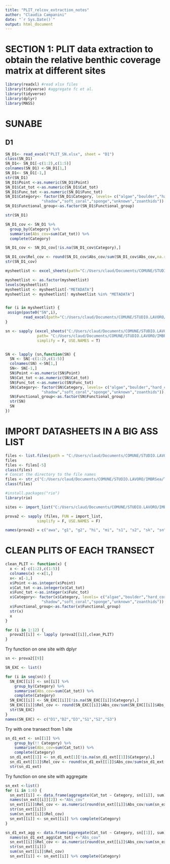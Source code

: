 ```yaml
---
title: "PLIT_relcov_extraction_notes"
author: "Claudia Campanini"
date: "`r Sys.Date()`"
output: html_document
---
```

# SECTION 1: PLIT data extraction to obtain the relative benthic coverage matrix at different sites

```r
library(readxl) #read xlsx files
library(tidyverse) #aggregate fc et al.
library(tidyverse)
library(dplyr)
library(MASS)
```

# SUNABE

## D1

```r
SN_D1<- read_excel("PLIT_SN.xlsx", sheet = "D1")
class(SN_D1)
SN_D1<- SN_D1[-c(1:2),c(1:5)]
colnames(SN_D1) <-SN_D1[1,]
SN_D1<- SN_D1[-1,]
str(SN_D1)
SN_D1$Point <-as.numeric(SN_D1$Point)
SN_D1$Cat_tot <-as.numeric(SN_D1$Cat_tot)
SN_D1$Func_tot <-as.numeric(SN_D1$Func_tot)
SN_D1$Category<- factor(SN_D1$Category, levels= c("algae","boulder","hard_coral","missing","other","rubble","sand",
                "shadow","soft_coral","sponge","unknown","zoanthids"))
SN_D1$Functional_group<-as.factor(SN_D1$Functional_group)

str(SN_D1)
```
```r
SN_D1_cov <- SN_D1 %>%
  group_by(Category) %>% 
  summarise(Abs_cov=sum(Cat_tot)) %>%
  complete(Category)

SN_D1_cov <- SN_D1_cov[!is.na(SN_D1_cov$Category),]

SN_D1_cov$Rel_cov <- round(SN_D1_cov$Abs_cov/sum(SN_D1_cov$Abs_cov,na.rm = TRUE),3)
str(SN_D1_cov)
```
```r
mysheetlist <- excel_sheets(path="C:/Users/claud/Documents/COMUNE/STUDIO.LAVORO/IMBRSea/Thesis/StatAnalysis/Multi-taxa_data/PLITs/extraction/PLIT_SN.xlsx")

mysheetlist <- as.factor(mysheetlist)
levels(mysheetlist)
mysheetlist <- mysheetlist[-"METADATA"]
mysheetlist <- mysheetlist[! mysheetlist %in% "METADATA"]


for (i in mysheetlist) {
 assign(paste0("SN",i),
        read_excel(path="C:/Users/claud/Documents/COMUNE/STUDIO.LAVORO/IMBRSea/Thesis/StatAnalysis/Multi-taxa_data/PLITs/extraction/PLIT_SN.xlsx", sheet = i),)
}

sn <- sapply (excel_sheets("C:/Users/claud/Documents/COMUNE/STUDIO.LAVORO/IMBRSea/Thesis/StatAnalysis/Multi-taxa_data/PLITs/extraction/PLIT_SN.xlsx"), read_excel, 
              path= "C:/Users/claud/Documents/COMUNE/STUDIO.LAVORO/IMBRSea/Thesis/StatAnalysis/Multi-taxa_data/PLITs/extraction/PLIT_SN.xlsx", 
              simplify = F, USE.NAMES = T)


SN <- lapply (sn,function(SN) {
  SN <- SN[-c(1:2),c(1:5)]
  colnames(SN) <-SN[1,]
  SN<- SN[-1,]
  SN$Point <-as.numeric(SN$Point)
  SN$Cat_tot <-as.numeric(SN$Cat_tot)
  SN$Func_tot <-as.numeric(SN$Func_tot)
  SN$Category<- factor(SN$Category, levels= c("algae","boulder","hard_coral","missing","other","rubble","sand",
                "shadow","soft_coral","sponge","unknown","zoanthids"))
  SN$Functional_group<-as.factor(SN$Functional_group)
  str(SN)
  SN
})

```

# IMPORT DATASHEETS IN A BIG ASS LIST
```r
files <- list.files(path = "C:/Users/claud/Documents/COMUNE/STUDIO.LAVORO/IMBRSea/Thesis/StatAnalysis/Multi-taxa_data/PLITs/extraction/", pattern=".xlsx")
files
files <- files[-5]
class(files)
# Concat the directory to the file names
files <- str_c("C:/Users/claud/Documents/COMUNE/STUDIO.LAVORO/IMBRSea/Thesis/StatAnalysis/Multi-taxa_data/PLITs/extraction/", files)
class(files)

#install.packages("rio")
library(rio)

sites <- import_list("C:/Users/claud/Documents/COMUNE/STUDIO.LAVORO/IMBRSea/Thesis/StatAnalysis/Multi-taxa_data/PLITs/extraction/PLIT_YO.xlsx" )

prova2 <- sapply (files, FUN = import_list,
              simplify = F, USE.NAMES = F)

names(prova2) = c("awa", "g1", "g2", "hi", "mi", "s1", "s2", "sk", "sn", "yo", "za", "zp")
```
# CLEAN PLITS OF EACH TRANSECT

```r
clean_PLIT <- function(x) {
  x <- x[-c(1:2),c(1:5)]
  colnames(x) <-x[1,]
  x<- x[-1,]
  x$Point <-as.integer(x$Point)
  x$Cat_tot <-as.integer(x$Cat_tot)
  x$Func_tot <-as.integer(x$Func_tot)
  x$Category<- factor(x$Category, levels= c("algae","boulder","hard_coral","missing","other","rubble","sand",
                "shadow","soft_coral","sponge","unknown","zoanthids"))
  x$Functional_group<-as.factor(x$Functional_group)
  str(x)
  x
}

for (i in 1:12) {
  prova2[[i]] <- lapply (prova2[[i]],clean_PLIT)
}
```
Try function on one site with dplyr

```r
sn <- prova2[[9]]

SN_EXC <- list()

for (i in seq(sn)) {
  SN_EXC[[i]] <- sn[[i]] %>%
    group_by(Category) %>% 
    summarise(Abs_cov=sum(Cat_tot)) %>%
    complete(Category)
  SN_EXC[[i]] <- SN_EXC[[i]][!is.na(SN_EXC[[i]]$Category),]
  SN_EXC[[i]]$Rel_cov <- round(SN_EXC[[i]]$Abs_cov/sum(SN_EXC[[i]]$Abs_cov,na.rm = TRUE),3)
  str(SN_EXC)
}
names(SN_EXC) <- c("D1","D2","D3","S1","S2","S3")
```

Try with one transect from 1 site

```r
sn_d1_ext <- sn[[1]] %>%
    group_by(!! Category) %>% 
    summarise(Abs_cov=sum(Cat_tot)) %>%
    complete(Category)
  sn_d1_ext[[1]] <- sn_d1_ext[1][!is.na(sn_d1_ext[[1]]$Category),]
  sn_d1_ext[[1]]$Rel_cov <- round(sn_d1_ext[[1]]$Abs_cov/sum(sn_d1_ext[[1]]$Abs_cov,na.rm = TRUE),3)
  str(sn_d1_ext)
```


Try function on one site with aggregate

```r
sn_ext <-list()
for (i in 1:6) {
  sn_ext[[i]] <- data.frame(aggregate(Cat_tot ~ Category, sn[[i]], sum))
  names(sn_ext[[i]][2]) <-"Abs_cov"
  sn_ext[[i]]$Rel_cov <- as.numeric(round(sn_ext[[i]]$Abs_cov/sum(sn_ext[[i]]$Abs_cov),3))
  str(sn_ext[[i]])
  sum(sn_ext[[i]]$Rel_cov)
  sn_ext[[i]] <- sn_ext[[i]] %>% complete(Category)
}
```

```r
sn_d1_ext_agg <- data.frame(aggregate(Cat_tot ~ Category, sn[[1]], sum))
  names(sn_d1_ext_agg$Cat_tot) <-"Abs_cov"
  sn_ext[[i]]$Rel_cov <- as.numeric(round(sn_ext[[i]]$Abs_cov/sum(sn_ext[[i]]$Abs_cov),3))
  str(sn_ext[[i]])
  sum(sn_ext[[i]]$Rel_cov)
  sn_ext[[i]] <- sn_ext[[i]] %>% complete(Category)
```



